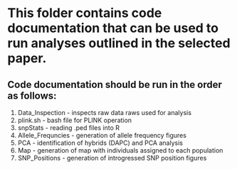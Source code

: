 # This folder contains code documentation that can be used to run analyses outlined in the selected paper.
## Code documentation should be run in the order as follows:
  1. Data_Inspection - inspects raw data raws used for analysis
  2. plink.sh - bash file for PLINK operation
  3. snpStats - reading .ped files into R
  4. Allele_Frequncies - generation of allele frequency figures
  5. PCA - identification of hybrids (DAPC) and PCA analysis
  6. Map - generation of map with individuals assigned to each population
  7. SNP_Positions - generation of introgressed SNP position figures
 
  
